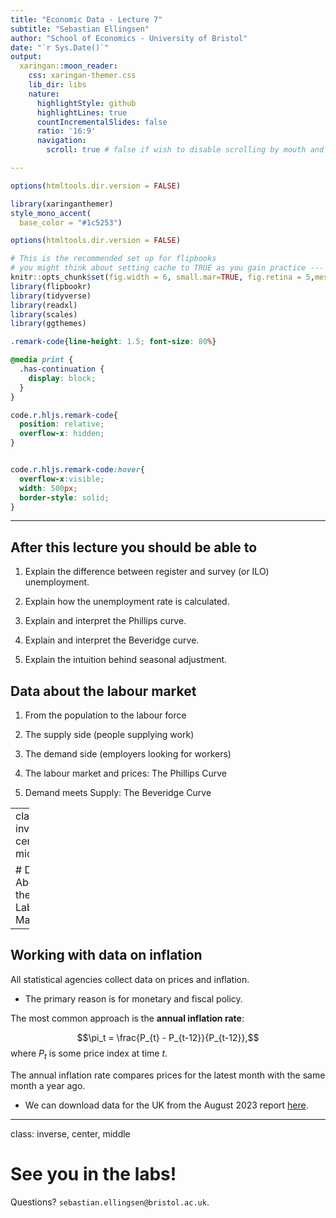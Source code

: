 ```yaml
---
title: "Economic Data - Lecture 7"
subtitle: "Sebastian Ellingsen"
author: "School of Economics - University of Bristol"
date: "`r Sys.Date()`"
output:
  xaringan::moon_reader:
    css: xaringan-themer.css
    lib_dir: libs
    nature:
      highlightStyle: github
      highlightLines: true
      countIncrementalSlides: false
      ratio: '16:9'
      navigation:
        scroll: true # false if wish to disable scrolling by mouth and use keyboard only

---
```


```r
options(htmltools.dir.version = FALSE)

library(xaringanthemer)
style_mono_accent(
  base_color = "#1c5253")

options(htmltools.dir.version = FALSE)

# This is the recommended set up for flipbooks
# you might think about setting cache to TRUE as you gain practice --- building flipbooks from scratch can be time consuming
knitr::opts_chunk$set(fig.width = 6, small.mar=TRUE, fig.retina = 5,message = FALSE, warning = FALSE, comment = "", cache = F)
library(flipbookr)
library(tidyverse)
library(readxl)
library(scales)
library(ggthemes)
```


```css
.remark-code{line-height: 1.5; font-size: 80%}

@media print {
  .has-continuation {
    display: block;
  }
}

code.r.hljs.remark-code{
  position: relative;
  overflow-x: hidden;
}


code.r.hljs.remark-code:hover{
  overflow-x:visible;
  width: 500px;
  border-style: solid;
}
```







---


## After this lecture you should be able to

1. Explain the difference between register and survey (or ILO) unemployment.

2. Explain how the unemployment rate is calculated.

3. Explain and interpret the Phillips curve.

4. Explain and interpret the Beveridge curve.

5. Explain the intuition behind seasonal adjustment. 



## Data about the labour market

1) From the population to the labour force

2) The supply side (people supplying work)

3) The demand side (employers looking for workers)

4) The labour market and prices: The Phillips Curve

5) Demand meets Supply: The Beveridge Curve






---
class: inverse, center, middle

# Data About the Labor Market




---

## Working with data on inflation  

All statistical agencies collect data on prices and inflation.

- The primary reason is for monetary and fiscal policy. 

The most common approach is the **annual inflation rate**:

$$\pi_t = \frac{P_{t} - P_{t-12}}{P_{t-12}},$$
where $P_{t}$ is some price index at time $t$.

The annual inflation rate compares prices for the latest month with the same month a year ago.

- We can download data for the UK from the August 2023 report [here](https://www.ons.gov.uk/economy/inflationandpriceindices/bulletins/consumerpriceinflation/august2023).







---

class: inverse, center, middle

# See you in the labs! 

Questions? $\texttt{sebastian.ellingsen@bristol.ac.uk}$.







